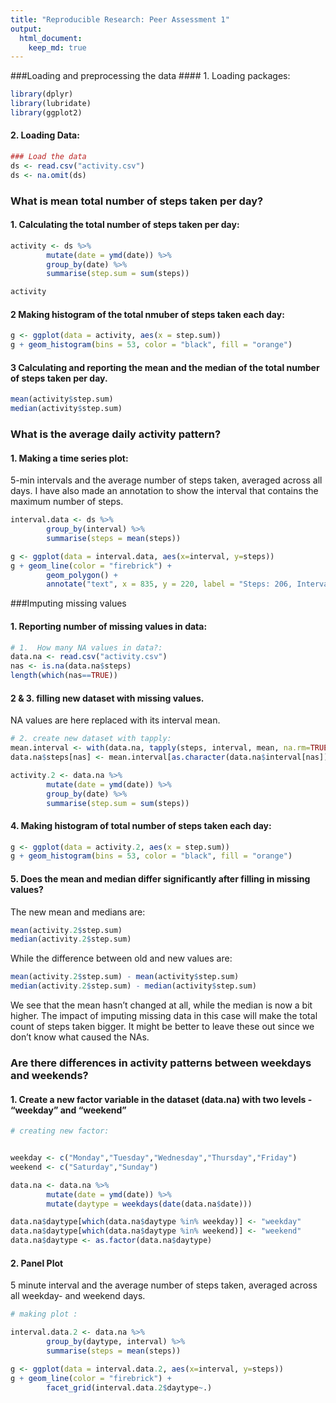 ```yaml
---
title: "Reproducible Research: Peer Assessment 1"
output: 
  html_document:
    keep_md: true
---
```


###Loading and preprocessing the data
#### 1.  Loading packages:
```r
library(dplyr)
library(lubridate)
library(ggplot2)
```

#### 2.  Loading Data: 
```r
### Load the data
ds <- read.csv("activity.csv")
ds <- na.omit(ds)


```
### What is mean total number of steps taken per day?

#### 1. Calculating the total number of steps taken per day:
```r
activity <- ds %>%
        mutate(date = ymd(date)) %>%
        group_by(date) %>%
        summarise(step.sum = sum(steps))

activity
```

#### 2 Making histogram of the total nmuber of steps taken each day:

```r

g <- ggplot(data = activity, aes(x = step.sum))
g + geom_histogram(bins = 53, color = "black", fill = "orange")


```

#### 3 Calculating and reporting the mean and the median of the total number of steps taken per day.

```r
mean(activity$step.sum)
median(activity$step.sum)

```
### What is the average daily activity pattern?

#### 1. Making a time series plot:
5-min intervals and the average number of steps taken, averaged across all days. I have also made an annotation to show the interval that contains the maximum number of steps. 
```r

interval.data <- ds %>%
        group_by(interval) %>%
        summarise(steps = mean(steps))

g <- ggplot(data = interval.data, aes(x=interval, y=steps))
g + geom_line(color = "firebrick") +
        geom_polygon() +
        annotate("text", x = 835, y = 220, label = "Steps: 206, Interval: 835")

```

###Imputing missing values

#### 1. Reporting number of missing values in data:
```r
# 1.  How many NA values in data?: 
data.na <- read.csv("activity.csv")
nas <- is.na(data.na$steps)
length(which(nas==TRUE))
```

#### 2 & 3. filling new dataset with missing values.
NA values are here replaced with its interval mean.
```r
# 2. create new dataset with tapply:
mean.interval <- with(data.na, tapply(steps, interval, mean, na.rm=TRUE, simplify=TRUE))
data.na$steps[nas] <- mean.interval[as.character(data.na$interval[nas])]

activity.2 <- data.na %>%
        mutate(date = ymd(date)) %>%
        group_by(date) %>%
        summarise(step.sum = sum(steps))
```

#### 4. Making histogram of total number of steps taken each day:

```r
g <- ggplot(data = activity.2, aes(x = step.sum))
g + geom_histogram(bins = 53, color = "black", fill = "orange")
```

#### 5. Does the mean and median differ significantly after filling in missing values?

The new mean and medians are:
```r
mean(activity.2$step.sum)
median(activity.2$step.sum)
```

While the difference between old and new values are: 
```r
mean(activity.2$step.sum) - mean(activity$step.sum)
median(activity.2$step.sum) - median(activity$step.sum)
```
We see that the mean hasn't changed at all, while the median is now a bit higher.
The impact of imputing missing data in this case will make the total count of steps taken bigger. 
It might be better to leave these out since we don't know what caused the NAs.

### Are there differences in activity patterns between weekdays and weekends?

#### 1. Create a new factor variable in the dataset (data.na) with two levels - "weekday" and "weekend"

```r
# creating new factor: 


weekday <- c("Monday","Tuesday","Wednesday","Thursday","Friday")
weekend <- c("Saturday","Sunday")

data.na <- data.na %>%
        mutate(date = ymd(date)) %>%
        mutate(daytype = weekdays(date(data.na$date)))

data.na$daytype[which(data.na$daytype %in% weekday)] <- "weekday"
data.na$daytype[which(data.na$daytype %in% weekend)] <- "weekend"
data.na$daytype <- as.factor(data.na$daytype)
```

#### 2. Panel Plot
5 minute interval and the average number of steps taken, averaged across all weekday- and weekend days. 


```r
# making plot : 

interval.data.2 <- data.na %>%
        group_by(daytype, interval) %>%
        summarise(steps = mean(steps))

g <- ggplot(data = interval.data.2, aes(x=interval, y=steps))
g + geom_line(color = "firebrick") +
        facet_grid(interval.data.2$daytype~.)
```

